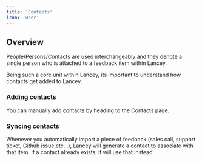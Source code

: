 ```yaml
---
title: 'Contacts'
icon: 'user'
---
```


## Overview

People/Persons/Contacts are used interchangeably and they denote a single person who is attached to a feedback item within Lancey.

Being such a core unit within Lancey, its important to understand how contacts get added to Lancey.

### Adding contacts

You can manually add contacts by heading to the Contacts page.

### Syncing contacts

Whenever you automatically import a piece of feedback (sales call, support ticket, Github issue,etc...), Lancey will generate a contact to associate with that item. If a contact already exists, it will use that instead.